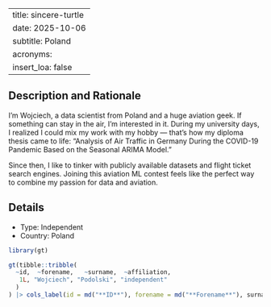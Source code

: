 
---
title: sincere-turtle
date: 2025-10-06
subtitle: Poland
acronyms:
  insert_loa: false
---

## Description and Rationale

I’m Wojciech, a data scientist from Poland and a huge aviation geek. If something can stay in the air, I’m interested in it. During my university days, I realized I could mix my work with my hobby — that’s how my diploma thesis came to life: “Analysis of Air Traffic in Germany During the COVID-19 Pandemic Based on the Seasonal ARIMA Model.”

Since then, I like to tinker with publicly available datasets and flight ticket search engines. Joining this aviation ML contest feels like the perfect way to combine my passion for data and aviation.

## Details

* Type: Independent
* Country: Poland

```r
library(gt)

gt(tibble::tribble(
  ~id,  ~forename,   ~surname,  ~affiliation,
   1L, "Wojciech", "Podolski", "independent"
  )
) |> cols_label(id = md("**ID**"), forename = md("**Forename**"), surname ~ md("**Surname**"), affiliation ~ md("**Affiliation**"))
```
